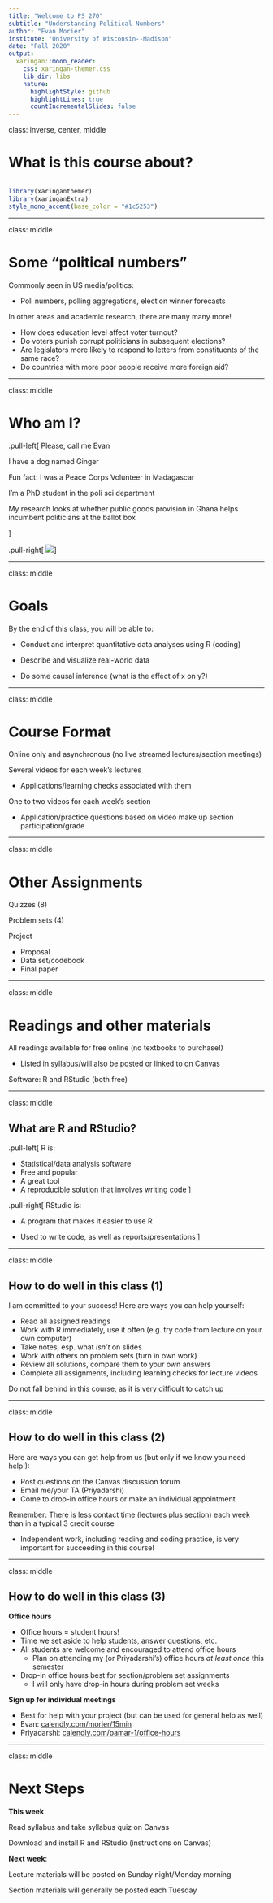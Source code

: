 ```yaml
---
title: "Welcome to PS 270"
subtitle: "Understanding Political Numbers"
author: "Evan Morier"
institute: "University of Wisconsin--Madison"
date: "Fall 2020"
output:
  xaringan::moon_reader:
    css: xaringan-themer.css
    lib_dir: libs
    nature:
      highlightStyle: github
      highlightLines: true
      countIncrementalSlides: false
---
```


class: inverse, center, middle

# What is this course about?


```r

```

```r
library(xaringanthemer)
library(xaringanExtra)
style_mono_accent(base_color = "#1c5253")
```


---

class: middle 

# Some "political numbers"

Commonly seen in US media/politics:

- Poll numbers, polling aggregations, election winner forecasts

In other areas and academic research, there are many many more!

- How does education level affect voter turnout?
- Do voters punish corrupt politicians in subsequent elections?
- Are legislators more likely to respond to letters from constituents of the same race?
- Do countries with more poor people receive more foreign aid?

---

class: middle

# Who am I?

.pull-left[
Please, call me Evan

I have a dog named Ginger

Fun fact: I was a Peace Corps Volunteer in Madagascar

I'm a PhD student in the poli sci department

My research looks at whether public goods provision in Ghana helps incumbent politicians at the ballot box


]


.pull-right[
![](ginger.jpg)
]


---

class: middle

# Goals

By the end of this class, you will be able to:


- Conduct and interpret quantitative data analyses using R (coding)

- Describe and visualize real-world data

- Do some causal inference (what is the effect of x on y?)


---

class: middle

# Course Format

Online only and asynchronous (no live streamed lectures/section meetings)

Several videos for each week's lectures

- Applications/learning checks associated with them

One to two videos for each week's section

- Application/practice questions based on video make up section participation/grade


---

class: middle

# Other Assignments

Quizzes (8)

Problem sets (4)

Project

- Proposal
- Data set/codebook
- Final paper


---

class: middle

# Readings and other materials

All readings available for free online (no textbooks to purchase!)

- Listed in syllabus/will also be posted or linked to on Canvas

Software: R and RStudio (both free)


---

class: middle

## What are R and RStudio?

.pull-left[
R is:

- Statistical/data analysis software
- Free and popular
- A great tool
- A reproducible solution that involves writing code
]

.pull-right[
RStudio is:

- A program that makes it easier to use R

- Used to write code, as well as reports/presentations
]

---

class: middle

## How to do well in this class (1)

I am committed to your success! Here are ways you can help yourself:

- Read all assigned readings
- Work with R immediately, use it often (e.g. try code from lecture on your own computer)
- Take notes, esp. what *isn't* on slides
- Work with others on problem sets (turn in own work)
- Review all solutions, compare them to your own answers
- Complete all assignments, including learning checks for lecture videos

Do not fall behind in this course, as it is very difficult to catch up


---

class: middle

## How to do well in this class (2)

Here are ways you can get help from us (but only if we know you need help!):

- Post questions on the Canvas discussion forum
- Email me/your TA (Priyadarshi)
- Come to drop-in office hours or make an individual appointment



Remember: There is less contact time (lectures plus section) each week than in a typical 3 credit course

- Independent work, including reading and coding practice, is very important for succeeding in this course!


---

class: middle

## How to do well in this class (3)

**Office hours**

- Office hours = student hours!
- Time we set aside to help students, answer questions, etc.
- All students are welcome and encouraged to attend office hours
    + Plan on attending my (or Priyadarshi's) office hours *at least once* this semester
- Drop-in office hours best for section/problem set assignments  
  - I will only have drop-in hours during problem set weeks


**Sign up for individual meetings **

- Best for help with your project (but can be used for general help as well)
- Evan: [calendly.com/morier/15min](calendly.com/morier/15min)
- Priyadarshi: [calendly.com/pamar-1/office-hours](calendly.com/pamar-1/office-hours)


---

class: middle

# Next Steps

**This week**

Read syllabus and take syllabus quiz on Canvas

Download and install R and RStudio (instructions on Canvas)

**Next week**:

Lecture materials will be posted on Sunday night/Monday morning

Section materials will generally be posted each Tuesday
